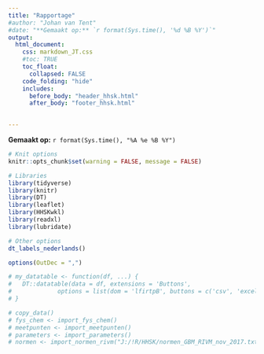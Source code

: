 ```yaml
---
title: "Rapportage"
#author: "Johan van Tent"
#date: "**Gemaakt op:** `r format(Sys.time(), '%d %B %Y')`"
output:
  html_document:
    css: markdown_JT.css
    #toc: TRUE
    toc_float:
      collapsed: FALSE
    code_folding: "hide"
    includes:
      before_body: "header_hhsk.html"
      after_body: "footer_hhsk.html"

  
---
```


**Gemaakt op:** `r format(Sys.time(), "%A %e %B %Y")`

```r
# Knit options
knitr::opts_chunk$set(warning = FALSE, message = FALSE)

# Libraries
library(tidyverse)
library(knitr)
library(DT)
library(leaflet)
library(HHSKwkl)
library(readxl)
library(lubridate)

# Other options
dt_labels_nederlands()

options(OutDec = ",")

# my_datatable <- function(df, ...) {
#   DT::datatable(data = df, extensions = 'Buttons', 
#             options = list(dom = 'lfirtpB', buttons = c('csv', 'excel', 'pdf')), ...)
# }


```

```r
# copy_data()
# fys_chem <- import_fys_chem()
# meetpunten <- import_meetpunten()
# parameters <- import_parameters()
# normen <- import_normen_rivm("J:/!R/HHSK/normen_GBM_RIVM_nov_2017.txt", parameterdf)
```



